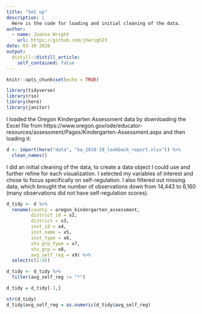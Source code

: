 ```yaml
---
title: "Set up"
description: |
  Here is the code for loading and initial cleaning of the data. 
author:
  - name: Joanna Wright
    url: https://github.com/jhwrigh23
date: 03-10-2020
output:
  distill::distill_article:
    self_contained: false
---
```


```r
knitr::opts_chunk$set(echo = TRUE)

```

```r

library(tidyverse)
library(rio)
library(here)
library(janitor)

```

I loaded the Oregon Kindergarten Assessment data by downloading the Excel file from https://www.oregon.gov/ode/educator-resources/assessment/Pages/Kindergarten-Assessment.aspx and then loading it: 

```r

d <- import(here("data", "ka_2018-19_lookback_report.xlsx")) %>%
  clean_names()

```

I did an initial cleaning of the data, to create a data object I could use and further refine for each visualization. I selected my variables of interest and chose to focus specifically on self-regulation. I also filtered out missing data, which brought the number of observations down from 14,443 to 6,160 (many observations did not have self-regulation scores). 

```r

d_tidy <- d %>%
  rename(county = oregon_kindergarten_assessment,
         district_id = x2,
         district = x3,
         inst_id = x4,
         inst_name = x5,
         inst_type = x6,
         stu_grp_type = x7,
         stu_grp = x8,
         avg_self_reg = x9) %>%
  select(c(1:9))

d_tidy <- d_tidy %>%
  filter(avg_self_reg != "*")

d_tidy = d_tidy[-1,]

str(d_tidy)
d_tidy$avg_self_reg = as.numeric(d_tidy$avg_self_reg)

```

